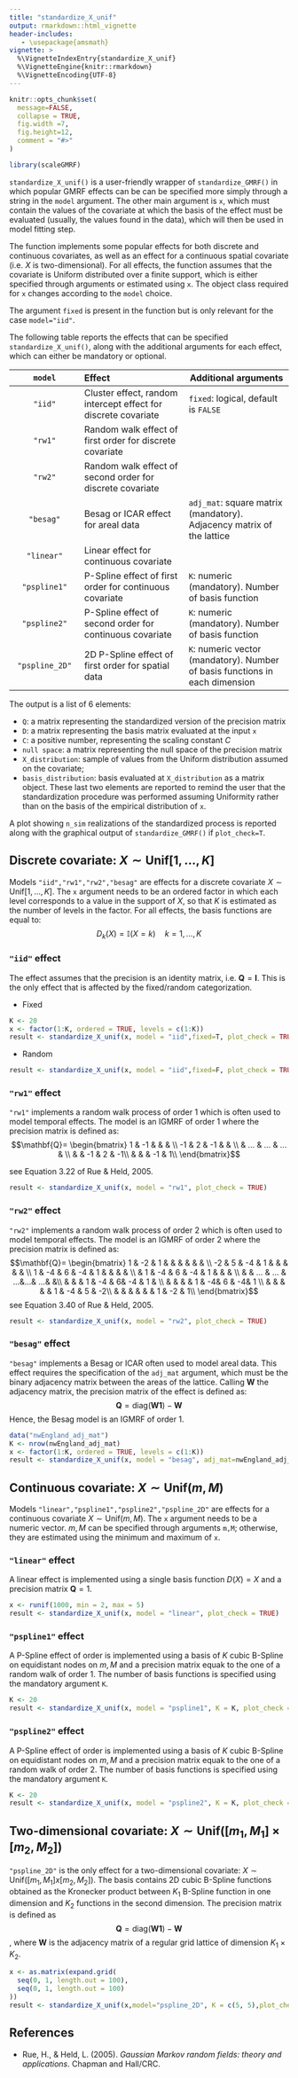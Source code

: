 ```yaml
---
title: "standardize_X_unif"
output: rmarkdown::html_vignette
header-includes:
   - \usepackage{amsmath}
vignette: >
  %\VignetteIndexEntry{standardize_X_unif}
  %\VignetteEngine{knitr::rmarkdown}
  %\VignetteEncoding{UTF-8}
---
```


```r
knitr::opts_chunk$set(
  message=FALSE,
  collapse = TRUE,
  fig.width =7,
  fig.height=12,
  comment = "#>"
)
```

```r
library(scaleGMRF)
```

`standardize_X_unif()` is a user-friendly wrapper of `standardize_GMRF()` in which popular GMRF effects can be can be specified more simply through a string in the `model` argument. The other main argument is `x`, which must contain the values of the covariate at which the basis of the effect must be evaluated (usually, the values found in the data), which will then be used in model fitting step.

The function implements some popular effects for both discrete and continuous covariates, as well as an effect for a continuous spatial covariate (i.e. $X$ is two-dimensional). For all effects, the function assumes that the covariate is Uniform distributed over a finite support, which is either specified through arguments or estimated using `x`. The object class required for `x` changes according to the `model` choice.

The argument `fixed` is present in the function but is only relevant for the case `model="iid"`.

The following table reports the effects that can be specified `standardize_X_unif()`, along with the additional arguments for each effect, which can either be mandatory or optional.

| `model` | Effect | Additional arguments |
|:----------------:|:--------------------------|---------------------------|
| `"iid"` | Cluster effect, random intercept effect for discrete covariate | `fixed`: logical, default is `FALSE` |
| `"rw1"` | Random walk effect of first order for discrete covariate |  |
| `"rw2"` | Random walk effect of second order for discrete covariate |  |
| `"besag"` | Besag or ICAR effect for areal data | `adj_mat`: square matrix (mandatory). Adjacency matrix of the lattice |
| `"linear"` | Linear effect for continuous covariate |  |
| `"pspline1"` | P-Spline effect of first order for continuous covariate | `K`: numeric (mandatory). Number of basis function |
| `"pspline2"` | P-Spline effect of second order for continuous covariate | `K`: numeric (mandatory). Number of basis function |
| `"pspline_2D"` | 2D P-Spline effect of first order for spatial data | `K`: numeric vector (mandatory). Number of basis functions in each dimension |

The output is a list of 6 elements:

- `Q`: a matrix representing the standardized version of the precision matrix
- `D`: a matrix representing the basis matrix evaluated at the input `x`
- `C`: a positive number, representing the scaling constant $C$
- `null space`: a matrix representing the null space of the precision matrix
-   `X_distribution`: sample of values from the Uniform distribution assumed on the covariate;
-   `basis_distribution`: basis evaluated at `X_distribution` as a matrix object. These last two elements are reported to remind the user that the standardization procedure was performed assuming Uniformity rather than on the basis of the empirical distribution of `x`.

A plot showing `n_sim` realizations of the standardized process is reported along with the graphical output of `standardize_GMRF()` if `plot_check=T`.

## Discrete covariate: $X\sim \text{Unif}[1,...,K]$

Models `"iid","rw1","rw2","besag"` are effects for a discrete covariate $X\sim \text{Unif}[1,...,K]$. The `x` argument needs to be an ordered factor in which each level corresponds to a value in the support of $X$, so that $K$ is estimated as the number of levels in the factor. For all effects, the basis functions are equal to: $$D_k(X)=\mathbb{I}(X=k)\quad k=1,...,K$$

### `"iid"` effect

The effect assumes that the precision is an identity matrix, i.e. $\mathbf{Q}=\mathbf{I}$. This is the only effect that is affected by the fixed/random categorization.

-   Fixed

```r
K <- 20
x <- factor(1:K, ordered = TRUE, levels = c(1:K))
result <- standardize_X_unif(x, model = "iid",fixed=T, plot_check = TRUE) 
```

-   Random

```r
result <- standardize_X_unif(x, model = "iid",fixed=F, plot_check = TRUE) 
```

### `"rw1"` effect

`"rw1"` implements a random walk process of order 1 which is often used to model temporal effects. The model is an IGMRF of order 1 where the precision matrix is defined as: 
$$\mathbf{Q}=
\begin{bmatrix}
1 	& -1  &     &     &   \\
-1 	&  2  & -1  &     &   \\
    & ... & ... & ... &   \\
    &     & -1  & 2   & -1\\
    &     &     & -1  &  1\\
\end{bmatrix}$$

see Equation 3.22 of Rue & Held, 2005.

```r
result <- standardize_X_unif(x, model = "rw1", plot_check = TRUE) 
```

### `"rw2"` effect

`"rw2"` implements a random walk process of order 2 which is often used to model temporal effects. The model is an IGMRF of order 2 where the precision matrix is defined as: 
$$\mathbf{Q}=
\begin{bmatrix}
1 	& -2  &  1  &      &    &   &  & &  \\
-2 	&  5  & -4  &  1   &    &   &   & & \\
1 	&  -4 &  6  &  -4  & 1  &   &  & &  \\
    &  1  &  -4 & 6    & -4 & 1 &  & &   \\
    &     & ... & ...  & ...&...& ...&   &\\
    &     &     & 1    & -4 &  6& -4 & 1 &  \\
    &     &     &      & 1  & -4&  6 & -4& 1 \\
    &     &     &      &    & 1 & -4 & 5 & -2\\
 &     &     &      &    &  & 1 & -2 & 1\\
 \end{bmatrix}$$ 
see Equation 3.40 of Rue & Held, 2005.

```r
result <- standardize_X_unif(x, model = "rw2", plot_check = TRUE) 
```

### `"besag"` effect

`"besag"` implements a Besag or ICAR often used to model areal data. This effect requires the specification of the `adj_mat` argument, which must be the binary adjacency matrix between the areas of the lattice. Calling $\mathbf{W}$ the adjacency matrix, the precision matrix of the effect is defined as: $$ \mathbf{Q}=\text{diag}({\mathbf{W1}})-\mathbf{W}$$ Hence, the Besag model is an IGMRF of order 1.

```r
data("nwEngland_adj_mat")
K <- nrow(nwEngland_adj_mat)
x <- factor(1:K, ordered = TRUE, levels = c(1:K))
result <- standardize_X_unif(x, model = "besag", adj_mat=nwEngland_adj_mat, plot_check = TRUE) 
```

## Continuous covariate: $X\sim \text{Unif}(m,M)$

Models `"linear","pspline1","pspline2","pspline_2D"` are effects for a continuous covariate $X\sim \text{Unif}(m,M)$. The `x` argument needs to be a numeric vector. $m,M$ can be specified through arguments `m,M`; otherwise, they are estimated using the minimum and maximum of `x`.

### `"linear"` effect

A linear effect is implemented using a single basis function $D(X)=X$ and a precision matrix $\mathbf{Q}=1$.

```r
x <- runif(1000, min = 2, max = 5)
result <- standardize_X_unif(x, model = "linear", plot_check = TRUE) 
```

### `"pspline1"` effect

A P-Spline effect of order is implemented using a basis of $K$ cubic B-Spline on equidistant nodes on $m,M$ and a precision matrix equak to the one of a random walk of order 1. The number of basis functions is specified using the mandatory argument `K`.

```r
K <- 20 
result <- standardize_X_unif(x, model = "pspline1", K = K, plot_check = TRUE) 
```

### `"pspline2"` effect

A P-Spline effect of order is implemented using a basis of $K$ cubic B-Spline on equidistant nodes on $m,M$ and a precision matrix equak to the one of a random walk of order 2. The number of basis functions is specified using the mandatory argument `K`.

```r
K <- 20 
result <- standardize_X_unif(x, model = "pspline2", K = K, plot_check = TRUE) 
```

## Two-dimensional covariate: $X\sim \text{Unif}([m_1,M_1]\times [m_2,M_2])$

`"pspline_2D"` is the only effect for a two-dimensional covariate: $X\sim \text{Unif}([m_1,M_1]x[m_2,M_2])$. The basis contains 2D cubic B-Spline functions obtained as the Kronecker product between $K_1$ B-Spline function in one dimension and $K_2$ functions in the second dimension. The precision matrix is defined as $$ \mathbf{Q}=\text{diag}({\mathbf{W1}})-\mathbf{W}$$, where $\mathbf{W}$ is the adjacency matrix of a regular grid lattice of dimension $K_1\times K_2$.

```r
x <- as.matrix(expand.grid(
  seq(0, 1, length.out = 100),
  seq(0, 1, length.out = 100)
))
result <- standardize_X_unif(x,model="pspline_2D", K = c(5, 5),plot_check = TRUE)
```

## References

-   Rue, H., & Held, L. (2005). *Gaussian Markov random fields: theory and applications*. Chapman and Hall/CRC.
